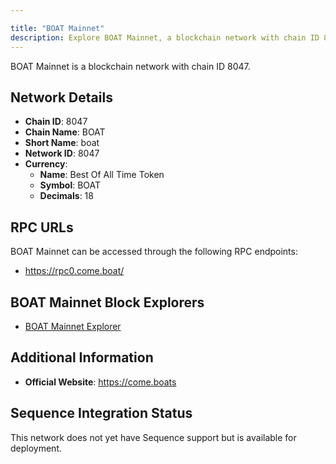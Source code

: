 ```yaml
---

title: "BOAT Mainnet"
description: Explore BOAT Mainnet, a blockchain network with chain ID 8047. Learn about its native currency, Best Of All Time Token, and how to interact with the network.
---
```




BOAT Mainnet is a blockchain network with chain ID 8047.

## Network Details

- **Chain ID**: 8047
- **Chain Name**: BOAT
- **Short Name**: boat
- **Network ID**: 8047
- **Currency**: 
  - **Name**: Best Of All Time Token
  - **Symbol**: BOAT
  - **Decimals**: 18

## RPC URLs

BOAT Mainnet can be accessed through the following RPC endpoints:

- https://rpc0.come.boat/

## BOAT Mainnet Block Explorers

- [BOAT Mainnet Explorer](https://scan.come.boats)

## Additional Information

- **Official Website**: https://come.boats

## Sequence Integration Status

This network does not yet have Sequence support but is available for deployment.
